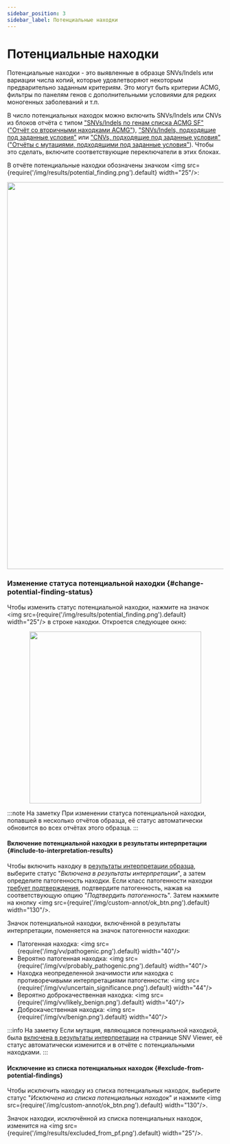 ```yaml
---
sidebar_position: 3
sidebar_label: Потенциальные находки
---
```


# Потенциальные находки

Потенциальные находки - это выявленные в образце SNVs/Indels или вариации числа копий, которые удовлетворяют
некоторым предварительно заданным критериям. Это могут быть критерии ACMG, фильтры по панелям генов с
дополнительными условиями для редких моногенных заболеваний и т.п.

В число потенциальных находок можно включить SNVs/Indels или CNVs из блоков отчёта с типом
["SNVs/Indels по генам списка ACMG SF"](/settings/report-templates/report-templates#acmg-sf)
(["Отчёт со вторичными находками ACMG"](/results/acmg-sf-report)),
["SNVs/Indels, подходящие под заданные условия"](/settings/report-templates/report-templates#suitable-variants)
или ["CNVs, подходящие под заданные условия"](/settings/report-templates/report-templates#suitable-cnvs)
(["Отчёты с мутациями, подходящими под заданные условия"](/results/mutations-suitable-for-the-specified-conditions)).
Чтобы это сделать, включите соответствующие переключатели в этих блоках.

В отчёте потенциальные находки обозначены
значком <img src={require('/img/results/potential_finding.png').default} width="25"/>:

<p align="center">
<img src={require('/img/results/acmg_potential_findings.png').default} width="900"/>
</p>

### Изменение статуса потенциальной находки {#change-potential-finding-status}

Чтобы изменить статус потенциальной находки, нажмите на
значок <img src={require('/img/results/potential_finding.png').default} width="25"/> в строке находки.
Откроется следующее окно:

<p align="center">
<img src={require('/img/results/change_of_status.png').default} width="400"/>
</p>

:::note На заметку
При изменении статуса потенциальной находки, попавшей в несколько отчётов образца, её статус автоматически
обновится во всех отчётах этого образца.
:::

#### Включение потенциальной находки в результаты интерпретации {#include-to-interpretation-results}

Чтобы включить находку в [результаты интерпретации образца](/results/sample-interpretation),
выберите статус "*Включена в результаты интерпретации*", а затем определите патогенность находки.
Если класс патогенности находки [требует подтверждения](/results/main/snvs-indels/pathogenicity#confirm-pathogenicity),
подтвердите патогенность, нажав на соответствующую опцию "*Подтвердить патогенность*".
Затем нажмите на кнопку <img src={require('/img/custom-annot/ok_btn.png').default} width="130"/>.

Значок потенциальной находки, включённой в результаты интерпретации, поменяется на значок патогенности находки:
- Патогенная находка: <img src={require('/img/vv/pathogenic.png').default} width="40"/>
- Вероятно патогенная находка: <img src={require('/img/vv/probably_pathogenic.png').default} width="40"/>
- Находка неопределенной значимости или находка с противоречивыми интерпретациями
патогенности: <img src={require('/img/vv/uncertain_significance.png').default} width="44"/>
- Вероятно доброкачественная находка: <img src={require('/img/vv/likely_benign.png').default} width="40"/>
- Доброкачественная находка: <img src={require('/img/vv/benign.png').default} width="40"/>

:::info На заметку
Если мутация, являющаяся потенциальной находкой,
была [включена в результаты интерпретации](/results/sample-interpretation#add-to-interpretation-result) на странице
SNV Viewer, её статус автоматически изменится и в отчёте с потенциальными находками.
:::

#### Исключение из списка потенциальных находок {#exclude-from-potential-findings}

Чтобы исключить находку из списка потенциальных находок,
выберите статус "*Исключена из списка потенциальных находок*" и
нажмите <img src={require('/img/custom-annot/ok_btn.png').default} width="130"/>.

Значок находки, исключённой из списка потенциальных находок, изменится
на <img src={require('/img/results/excluded_from_pf.png').default} width="25"/>.
